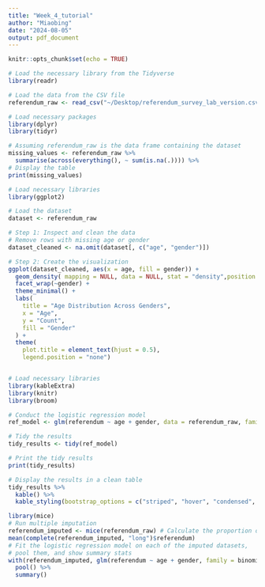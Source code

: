 ```yaml
---
title: "Week_4_tutorial"
author: "Miaobing"
date: "2024-08-05"
output: pdf_document
---
```


```r
knitr::opts_chunk$set(echo = TRUE)
```

```r
# Load the necessary library from the Tidyverse
library(readr)

# Load the data from the CSV file
referendum_raw <- read_csv("~/Desktop/referendum_survey_lab_version.csv")
```

```r
# Load necessary packages
library(dplyr)
library(tidyr)

# Assuming referendum_raw is the data frame containing the dataset
missing_values <- referendum_raw %>%
  summarise(across(everything(), ~ sum(is.na(.)))) %>%
# Display the table
print(missing_values)

```
```r
# Load necessary libraries
library(ggplot2)

# Load the dataset
dataset <- referendum_raw

# Step 1: Inspect and clean the data
# Remove rows with missing age or gender
dataset_cleaned <- na.omit(dataset[, c("age", "gender")])

# Step 2: Create the visualization
ggplot(dataset_cleaned, aes(x = age, fill = gender)) +
  geom_density( mapping = NULL, data = NULL, stat = "density",position = "identity") +
  facet_wrap(~gender) +
  theme_minimal() +
  labs(
    title = "Age Distribution Across Genders",
    x = "Age",
    y = "Count",
    fill = "Gender"
  ) +
  theme(
    plot.title = element_text(hjust = 0.5),
    legend.position = "none")
```


```r

```

```r
# Load necessary libraries
library(kableExtra)
library(knitr)
library(broom)

# Conduct the logistic regression model
ref_model <- glm(referendum ~ age + gender, data = referendum_raw, family = binomial)

# Tidy the results
tidy_results <- tidy(ref_model)

# Print the tidy results
print(tidy_results)

# Display the results in a clean table
tidy_results %>%
  kable() %>%
  kable_styling(bootstrap_options = c("striped", "hover", "condensed", "responsive"))

```
```r
library(mice)
# Run multiple imputation
referendum_imputed <- mice(referendum_raw) # Calculate the proportion of yes voters
mean(complete(referendum_imputed, "long")$referendum)
# Fit the logistic regression model on each of the imputed datasets,
# pool them, and show summary stats
with(referendum_imputed, glm(referendum ~ age + gender, family = binomial)) %>% 
  pool() %>%
  summary()


```

